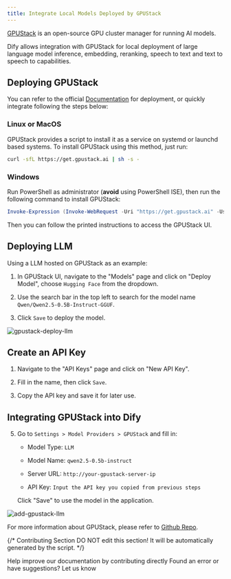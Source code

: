 ```yaml
---
title: Integrate Local Models Deployed by GPUStack
---
```


[GPUStack](https://github.com/gpustack/gpustack) is an open-source GPU cluster manager for running AI models.

Dify allows integration with GPUStack for local deployment of large language model inference, embedding, reranking, speech to text and text to speech to capabilities.

## Deploying GPUStack

You can refer to the official [Documentation](https://docs.gpustack.ai) for deployment, or quickly integrate following the steps below:

### Linux or MacOS

GPUStack provides a script to install it as a service on systemd or launchd based systems. To install GPUStack using this method, just run:

```bash
curl -sfL https://get.gpustack.ai | sh -s -
```

### Windows

Run PowerShell as administrator (**avoid** using PowerShell ISE), then run the following command to install GPUStack:

```powershell
Invoke-Expression (Invoke-WebRequest -Uri "https://get.gpustack.ai" -UseBasicParsing).Content
```

Then you can follow the printed instructions to access the GPUStack UI.

## Deploying LLM

Using a LLM hosted on GPUStack as an example:

1. In GPUStack UI, navigate to the "Models" page and click on "Deploy Model", choose `Hugging Face` from the dropdown.

2. Use the search bar in the top left to search for the model name `Qwen/Qwen2.5-0.5B-Instruct-GGUF`.

3. Click `Save` to deploy the model.

![gpustack-deploy-llm](https://assets-docs.dify.ai/2025/04/d19b69596b95ae94071f9430a1b983e6.png)

## Create an API Key

1. Navigate to the "API Keys" page and click on "New API Key".

2. Fill in the name, then click `Save`.

3. Copy the API key and save it for later use.

## Integrating GPUStack into Dify

5. Go to `Settings > Model Providers > GPUStack` and fill in:

   - Model Type: `LLM`

   - Model Name: `qwen2.5-0.5b-instruct`

   - Server URL: `http://your-gpustack-server-ip`

   - API Key: `Input the API key you copied from previous steps`

   Click "Save" to use the model in the application.

![add-gpustack-llm](https://assets-docs.dify.ai/2025/04/8178418f93ccea1668564d8bd9777303.png)

For more information about GPUStack, please refer to [Github Repo](https://github.com/gpustack/gpustack).

{/*
Contributing Section
DO NOT edit this section!
It will be automatically generated by the script.
*/}

<CardGroup cols="2">
    <Card
        title="Edit this page"
        icon="pen-to-square"
        href="https://github.com/langgenius/dify-docs-mintlify/edit/main/en/development/models-integration/gpustack.mdx"
    >
        Help improve our documentation by contributing directly
    </Card>
    <Card
        title="Report an issue"
        icon="github"
        href="https://github.com/langgenius/dify-docs-mintlify/issues/new?title=Documentation%20Issue%3A%20&body=%23%23%20Issue%20Description%0A%3C%21--%20Please%20briefly%20describe%20the%20issue%20you%20found%20--%3E%0A%0A%23%23%20Page%20Link%0Ahttps%3A%2F%2Fgithub.com%2Flanggenius%2Fdify-docs-mintlify%2Fblob%2Fmain%2Fen/development/models-integration%2Fgpustack.mdx%0A%0A%23%23%20Suggested%20Changes%0A%3C%21--%20If%20you%20have%20specific%20suggestions%20for%20changes%2C%20please%20describe%20them%20here%20--%3E%0A%0A%3C%21--%20Thank%20you%20for%20helping%20improve%20our%20documentation%21%20--%3E"
    >
        Found an error or have suggestions? Let us know
    </Card>
</CardGroup>
